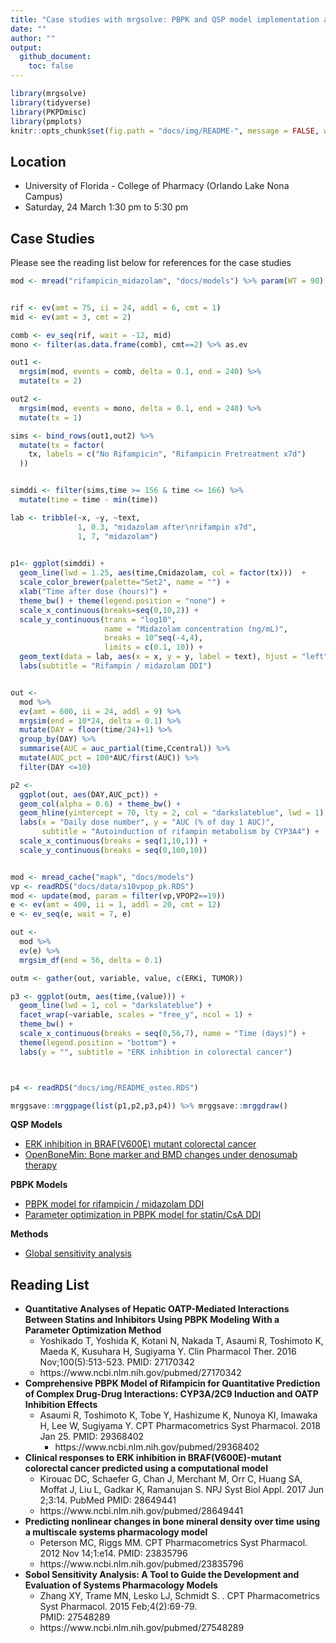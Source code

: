 ```yaml
--- 
title: "Case studies with mrgsolve: PBPK and QSP model implementation and utilization in R"
date: ""
author: ""
output:
  github_document:
    toc: false
---
```


```r
library(mrgsolve)
library(tidyverse)
library(PKPDmisc)
library(pmplots)
knitr::opts_chunk$set(fig.path = "docs/img/README-", message = FALSE, warning = FALSE)
```

## Location

- University of Florida - College of Pharmacy (Orlando Lake Nona Campus) 
- Saturday, 24 March 1:30 pm to 5:30 pm

## Case Studies

Please see the reading list below for references for the case studies

```r

mod <- mread("rifampicin_midazolam", "docs/models") %>% param(WT = 90)


rif <- ev(amt = 75, ii = 24, addl = 6, cmt = 1)
mid <- ev(amt = 3, cmt = 2)

comb <- ev_seq(rif, wait = -12, mid)
mono <- filter(as.data.frame(comb), cmt==2) %>% as.ev

out1 <- 
  mrgsim(mod, events = comb, delta = 0.1, end = 240) %>%
  mutate(tx = 2)

out2 <- 
  mrgsim(mod, events = mono, delta = 0.1, end = 240) %>% 
  mutate(tx = 1)

sims <- bind_rows(out1,out2) %>% 
  mutate(tx = factor(
    tx, labels = c("No Rifampicin", "Rifampicin Pretreatment x7d")
  ))


simddi <- filter(sims,time >= 156 & time <= 166) %>%
  mutate(time = time - min(time))

lab <- tribble(~x, ~y, ~text,
               1, 0.3, "midazolam after\nrifampin x7d", 
               1, 7, "midazolam")
               

p1<- ggplot(simddi) + 
  geom_line(lwd = 1.25, aes(time,Cmidazolam, col = factor(tx)))  + 
  scale_color_brewer(palette="Set2", name = "") +
  xlab("Time after dose (hours)") + 
  theme_bw() + theme(legend.position = "none") +
  scale_x_continuous(breaks=seq(0,10,2)) +
  scale_y_continuous(trans = "log10", 
                     name = "Midazolam concentration (ng/mL)",
                     breaks = 10^seq(-4,4), 
                     limits = c(0.1, 10)) + 
  geom_text(data = lab, aes(x = x, y = y, label = text), hjust = "left", size = 3.5 ) +
  labs(subtitle = "Rifampin / midazolam DDI")


out <- 
  mod %>%
  ev(amt = 600, ii = 24, addl = 9) %>%
  mrgsim(end = 10*24, delta = 0.1) %>%
  mutate(DAY = floor(time/24)+1) %>%
  group_by(DAY) %>%
  summarise(AUC = auc_partial(time,Ccentral)) %>%
  mutate(AUC_pct = 100*AUC/first(AUC)) %>%
  filter(DAY <=10)

p2 <- 
  ggplot(out, aes(DAY,AUC_pct)) + 
  geom_col(alpha = 0.6) + theme_bw() + 
  geom_hline(yintercept = 70, lty = 2, col = "darkslateblue", lwd = 1) + 
  labs(x = "Daily dose number", y = "AUC (% of day 1 AUC)",
       subtitle = "Autoinduction of rifampin metabolism by CYP3A4") + 
  scale_x_continuous(breaks = seq(1,10,1)) + 
  scale_y_continuous(breaks = seq(0,100,10)) 


mod <- mread_cache("mapk", "docs/models")
vp <- readRDS("docs/data/s10vpop_pk.RDS")
mod <- update(mod, param = filter(vp,VPOP2==19))
e <- ev(amt = 400, ii = 1, addl = 20, cmt = 12)
e <- ev_seq(e, wait = 7, e)

out <-
  mod %>%
  ev(e) %>%
  mrgsim_df(end = 56, delta = 0.1) 

outm <- gather(out, variable, value, c(ERKi, TUMOR))

p3 <- ggplot(outm, aes(time,(value))) + 
  geom_line(lwd = 1, col = "darkslateblue") + 
  facet_wrap(~variable, scales = "free_y", ncol = 1) + 
  theme_bw() + 
  scale_x_continuous(breaks = seq(0,56,7), name = "Time (days)") + 
  theme(legend.position = "bottom") + 
  labs(y = "", subtitle = "ERK inhibtion in colorectal cancer")



p4 <- readRDS("docs/img/README_osteo.RDS")

mrggsave::mrggpage(list(p1,p2,p3,p4)) %>% mrggsave::mrggdraw()
```



__QSP Models__

- [ERK inhibition in BRAF(V600E) mutant colorectal cancer](docs/mapk_inhibitors_in_colorectal_cancer.md)
- [OpenBoneMin: Bone marker and BMD changes under denosumab therapy](docs/OpenBoneMin.md)

__PBPK Models__

- [PBPK model for rifampicin / midazolam DDI](docs/rifampin_midazolam_ddi.md)
- [Parameter optimization in PBPK model for statin/CsA DDI](docs/oatp_ddi_optimization.md)

__Methods__

- [Global sensitivity analysis](docs/global_sensitivity_analysis.md)

## Reading List

- __Quantitative Analyses of Hepatic OATP-Mediated Interactions Between 
  Statins and Inhibitors Using PBPK Modeling With a Parameter Optimization 
  Method__
    - Yoshikado T, Yoshida K, Kotani N, Nakada T, Asaumi R, Toshimoto K, Maeda K,
      Kusuhara H, Sugiyama Y. Clin Pharmacol Ther. 2016 Nov;100(5):513-523. 
      PMID: 27170342
    - https://www.ncbi.nlm.nih.gov/pubmed/27170342

- __Comprehensive PBPK Model of Rifampicin for Quantitative Prediction of
Complex Drug-Drug Interactions: CYP3A/2C9 Induction and OATP Inhibition Effects__
    - Asaumi R, Toshimoto K, Tobe Y, Hashizume K, Nunoya KI, Imawaka H, Lee W,
      Sugiyama Y.  CPT Pharmacometrics Syst Pharmacol. 2018 Jan 25. 
      PMID: 29368402
      - https://www.ncbi.nlm.nih.gov/pubmed/29368402

- __Clinical responses to ERK inhibition in BRAF(V600E)-mutant
colorectal cancer predicted using a computational model__
    - Kirouac DC, Schaefer G, Chan J, Merchant M, Orr C, Huang SA, Moffat J, Liu L, 
      Gadkar K, Ramanujan S.  NPJ Syst Biol Appl. 2017 Jun 2;3:14. 
      PubMed PMID: 28649441
    - https://www.ncbi.nlm.nih.gov/pubmed/28649441

- __Predicting nonlinear changes in bone mineral density
over time using a multiscale systems pharmacology model__
    -  Peterson MC, Riggs MM. CPT Pharmacometrics Syst
       Pharmacol. 2012 Nov 14;1:e14. 
       PMID: 23835796
    - https://www.ncbi.nlm.nih.gov/pubmed/23835796

- __Sobol Sensitivity Analysis: A Tool to Guide the Development and Evaluation 
of Systems Pharmacology Models__
    - Zhang XY, Trame MN, Lesko LJ, Schmidt S. . CPT
      Pharmacometrics Syst Pharmacol. 2015 Feb;4(2):69-79.  
      PMID: 27548289
    - https://www.ncbi.nlm.nih.gov/pubmed/27548289
    
    